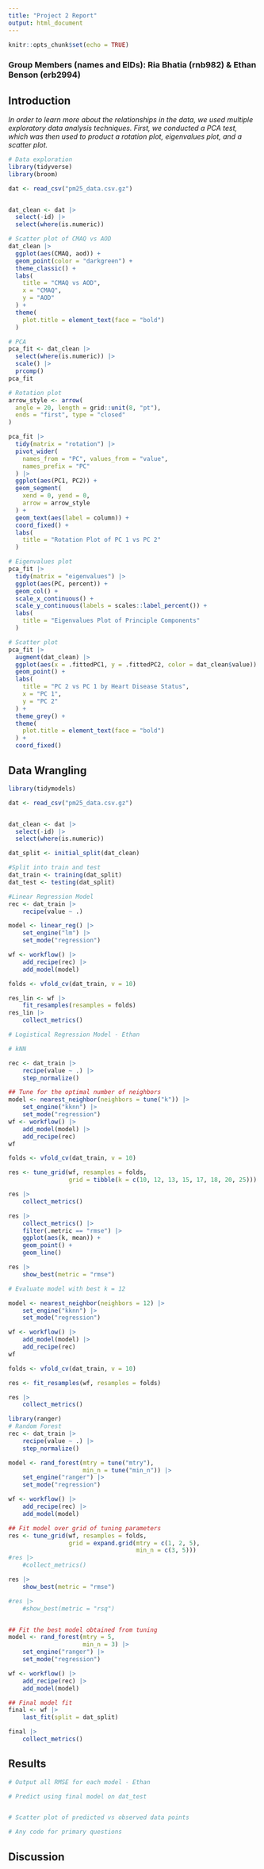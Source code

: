 ```yaml
---
title: "Project 2 Report"
output: html_document
---
```


```r
knitr::opts_chunk$set(echo = TRUE)
```

### Group Members (names and EIDs): Ria Bhatia (rnb982) & Ethan Benson (erb2994)




## Introduction

*In order to learn more about the relationships in the data, we used multiple exploratory data analysis techniques. First, we conducted a PCA test, which was then used to product a rotation plot, eigenvalues plot, and a scatter plot.*



```r
# Data exploration
library(tidyverse)
library(broom)

dat <- read_csv("pm25_data.csv.gz")


dat_clean <- dat |>
  select(-id) |>
  select(where(is.numeric))

# Scatter plot of CMAQ vs AOD
dat_clean |> 
  ggplot(aes(CMAQ, aod)) +
  geom_point(color = "darkgreen") +
  theme_classic() +
  labs(
    title = "CMAQ vs AOD",
    x = "CMAQ",
    y = "AOD"
  ) +
  theme(
    plot.title = element_text(face = "bold")
  )

# PCA
pca_fit <- dat_clean |> 
  select(where(is.numeric)) |> 
  scale() |> 
  prcomp()
pca_fit

# Rotation plot
arrow_style <- arrow(
  angle = 20, length = grid::unit(8, "pt"),
  ends = "first", type = "closed"
)

pca_fit |> 
  tidy(matrix = "rotation") |>   
  pivot_wider(
    names_from = "PC", values_from = "value",
    names_prefix = "PC"
  ) |> 
  ggplot(aes(PC1, PC2)) +
  geom_segment(
    xend = 0, yend = 0,
    arrow = arrow_style
  ) +
  geom_text(aes(label = column)) +
  coord_fixed() +
  labs(
    title = "Rotation Plot of PC 1 vs PC 2"
  ) 

# Eigenvalues plot
pca_fit |> 
  tidy(matrix = "eigenvalues") |> 
  ggplot(aes(PC, percent)) +
  geom_col() +
  scale_x_continuous() +
  scale_y_continuous(labels = scales::label_percent()) +
  labs(
    title = "Eigenvalues Plot of Principle Components"
  )

# Scatter plot
pca_fit |> 
  augment(dat_clean) |> 
  ggplot(aes(x = .fittedPC1, y = .fittedPC2, color = dat_clean$value)) +
  geom_point() +
  labs(
    title = "PC 2 vs PC 1 by Heart Disease Status",
    x = "PC 1",
    y = "PC 2"
  ) +
  theme_grey() +
  theme(
    plot.title = element_text(face = "bold")
  ) +
  coord_fixed()

```


## Data Wrangling

```r

library(tidymodels)

dat <- read_csv("pm25_data.csv.gz")


dat_clean <- dat |>
  select(-id) |>
  select(where(is.numeric))

dat_split <- initial_split(dat_clean)

#Split into train and test
dat_train <- training(dat_split)
dat_test <- testing(dat_split)

#Linear Regression Model
rec <- dat_train |>
    recipe(value ~ .)

model <- linear_reg() |> 
    set_engine("lm") |> 
    set_mode("regression")

wf <- workflow() |> 
    add_recipe(rec) |> 
    add_model(model)

folds <- vfold_cv(dat_train, v = 10)

res_lin <- wf |> 
    fit_resamples(resamples = folds)
res_lin |> 
    collect_metrics()

```

```r

# Logistical Regression Model - Ethan
```


```r

# kNN

rec <- dat_train |> 
    recipe(value ~ .) |> 
    step_normalize() 

## Tune for the optimal number of neighbors
model <- nearest_neighbor(neighbors = tune("k")) |> 
    set_engine("kknn") |> 
    set_mode("regression")
wf <- workflow() |> 
    add_model(model) |> 
    add_recipe(rec)
wf

folds <- vfold_cv(dat_train, v = 10)

res <- tune_grid(wf, resamples = folds,
                 grid = tibble(k = c(10, 12, 13, 15, 17, 18, 20, 25)))

res |> 
    collect_metrics()

res |> 
    collect_metrics() |> 
    filter(.metric == "rmse") |> 
    ggplot(aes(k, mean)) +
    geom_point() + 
    geom_line()

res |> 
    show_best(metric = "rmse")

# Evaluate model with best k = 12

model <- nearest_neighbor(neighbors = 12) |> 
    set_engine("kknn") |> 
    set_mode("regression")

wf <- workflow() |> 
    add_model(model) |> 
    add_recipe(rec)
wf

folds <- vfold_cv(dat_train, v = 10)

res <- fit_resamples(wf, resamples = folds)

res |> 
    collect_metrics()

```

```r
library(ranger)
# Random Forest
rec <- dat_train |> 
    recipe(value ~ .) |> 
    step_normalize() 

model <- rand_forest(mtry = tune("mtry"),
                     min_n = tune("min_n")) |> 
    set_engine("ranger") |> 
    set_mode("regression")

wf <- workflow() |> 
    add_recipe(rec) |> 
    add_model(model)

## Fit model over grid of tuning parameters
res <- tune_grid(wf, resamples = folds, 
                 grid = expand.grid(mtry = c(1, 2, 5),
                                    min_n = c(3, 5)))
#res |> 
    #collect_metrics()

res |> 
    show_best(metric = "rmse")

#res |> 
    #show_best(metric = "rsq")


## Fit the best model obtained from tuning
model <- rand_forest(mtry = 5,
                     min_n = 3) |> 
    set_engine("ranger") |> 
    set_mode("regression")

wf <- workflow() |> 
    add_recipe(rec) |> 
    add_model(model)

## Final model fit
final <- wf |> 
    last_fit(split = dat_split)

final |> 
    collect_metrics()

```


## Results

```r
# Output all RMSE for each model - Ethan

# Predict using final model on dat_test


# Scatter plot of predicted vs observed data points

```


```r

# Any code for primary questions

```
## Discussion